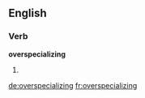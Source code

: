 ==English==

===Verb===
'''overspecializing'''

# {{present participle of|[[overspecialize]]}}

[[de:overspecializing]]
[[fr:overspecializing]]